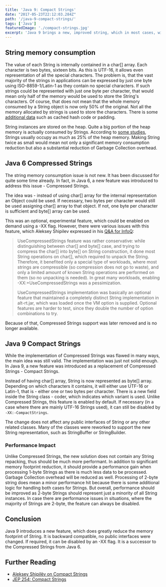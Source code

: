 ```yaml
---
title: 'Java 9: Compact Strings'
date: "2017-05-23T22:12:03.284Z"
path: '/java-9-compact-strings/'
tags: ['Java']
featuredImage: './compact-strings.jpg'
excerpt: 'Java 9 brings a new, improved string, which in most cases, will greatly reduce String memory consumption.'
---
```


<PostHeader frontmatter={props.data.mdx.frontmatter} />


## String memory consumption
The value of each String is internally contained in a char\[\] array. Each character is two bytes, sixteen bits. As this is UTF-16, it allows even representation of all the special characters. The problem is, that the vast majority of the strings in applications can be expressed by just one byte using ISO-8859-1/Latin-1 as they contain no special characters. If such strings could be represented with just one byte per character, that would mean only half of the memory would be used to store the String's characters. Of course, that does not mean that the whole memory consumed by a String object is now only 50% of the original. Not all the memory allocated by strings is used to store the characters. There is some [additional data](https://www.javamex.com/tutorials/memory/string_memory_usage.shtml) such as cached hash code or padding.

String instances are stored on the heap. Quite a big portion of the heap memory is actually consumed by Strings. According to [some studies](http://cr.openjdk.java.net/~shade/density/state-of-string-density-v1.txt), Strings usually occupy as much as 25% of the heap memory. Making String twice as small would mean not only a significant memory consumption reduction but also a substantial reduction of Garbage Collection overhead.

## Java 6 Compressed Strings
The string memory consumption issue is not new. It has been discussed for quite some time already. In fact, in Java 6, a new feature was introduced to address this issue - Compressed Strings.

The idea was - instead of using char\[\] array for the internal representation an Object could be used. If necessary, two bytes per character would still be used assigning char\[\] array to that object. If not, one byte per character is sufficient and byte\[\] array can be used.

This was an optional, experimental feature, which could be enabled on demand using a -XX flag. However, there were various issues with this feature, which Aleksey Shipilev expressed in his [Q&A for InfoQ](https://www.infoq.com/news/2016/02/compact-strings-Java-JDK9):

> UseCompressedStrings feature was rather conservative: while distinguishing between char\[\] and byte\[\] case, and trying to compress the char\[\] into byte\[\] on String construction, it done most String operations on char\[\], which required to unpack the String. Therefore, it benefited only a special type of workloads, where most strings are compressible (so compression does not go to waste), and only a limited amount of known String operations are performed on them (so no unpacking is needed). In great many workloads, enabling -XX:+UseCompressedStrings was a pessimization.
>
> UseCompressedStrings implementation was basically an optional feature that maintained a completely distinct String implementation in alt-rt.jar, which was loaded once the VM option is supplied. Optional features are harder to test, since they double the number of option combinations to try.

Because of that, Compressed Strings support was later removed and is no longer available.

## Java 9 Compact Strings
While the implementation of Compressed Strings was flawed in many ways, the main idea was still valid. The implementation was just not solid enough. In Java 9, a new feature was introduced as a replacement of Compressed Strings - Compact Strings.

Instead of having char\[\] array, String is now represented as byte\[\] array. Depending on which characters it contains, it will either use UTF-16 or Latin-1, that is - either one or two bytes per character. There is a new field inside the String class - coder, which indicates which variant is used. Unlike Compressed Strings, this feature is enabled by default. If necessary (in a case where there are mainly UTF-16 Strings used), it can still be disabled by `-XX:-CompactStrings`.

The change does not affect any public interfaces of String or any other related classes. Many of the classes were reworked to support the new String representation, such as StringBuffer or StringBuilder.

### Performance Impact
Unlike Compressed Strings, the new solution does not contain any String repacking, thus should be much more performant. In addition to significant memory footprint reduction, it should provide a performance gain when processing 1-byte Strings as there is much less data to be processed. Garbage Collection overhead will be reduced as well. Processing of 2-byte string does mean a minor performance hit because there is some additional logic for handling both cases for Strings. But overall, performance should be improved as 2-byte Strings should represent just a minority of all String instances. In case there are performance issues in situations, where the majority of Strings are 2-byte, the feature can always be disabled.

## Conclusion
Java 9 introduces a new feature, which does greatly reduce the memory footprint of String. It is backward compatible, no public interfaces were changed. If required, it can be disabled by an -XX flag. It is a successor to the Compressed Strings from Java 6.

## Further Reading
-   [Aleksey Shipilëv on Compact Strings](https://www.youtube.com/watch?v=wIyeOaitmWM)
-   [JEP 254: Compact Strings](http://openjdk.java.net/jeps/254)